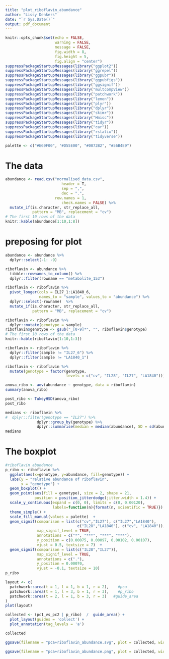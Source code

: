 ```yaml
---
title: "plot_riboflavin_abundance"
author: "Lissy Denkers"
date: "`r Sys.Date()`"
output: pdf_document
---
```


```r
knitr::opts_chunk$set(echo = FALSE, 
                      warning = FALSE, 
                      message = FALSE, 
                      fig.width = 8, 
                      fig.height = 5, 
                      fig.align = "center")
suppressPackageStartupMessages(library("ggplot2"))
suppressPackageStartupMessages(library("ggrepel"))
suppressPackageStartupMessages(library("ggpubr"))
suppressPackageStartupMessages(library("ggpubfigs"))
suppressPackageStartupMessages(library("ggsignif"))
suppressPackageStartupMessages(library("multcompView"))
suppressPackageStartupMessages(library("patchwork"))
suppressPackageStartupMessages(library("lemon"))
suppressPackageStartupMessages(library("plyr"))
suppressPackageStartupMessages(library("dplyr"))
suppressPackageStartupMessages(library("skimr"))
suppressPackageStartupMessages(library("Hmisc"))
suppressPackageStartupMessages(library("tidyr"))
suppressPackageStartupMessages(library("car"))
suppressPackageStartupMessages(library("rstatix"))
suppressPackageStartupMessages(library("tidyverse"))
```

```r
palette <- c("#E69F00", "#D55E00", "#0072B2", "#56B4E9")
```

# The data
```r
abundance <- read.csv("normalised_data.csv", 
                         header = T, 
                         sep = ",", 
                         dec = ".", 
                      row.names = 1,
                         check.names = FALSE) %>%
  mutate_if(is.character, str_replace_all, 
            pattern = "MB", replacement = "cv")
# The first 10 rows of the data
knitr::kable(abundance[1:10,1:8])
```
# preposing for plot
```r
abundance <- abundance %>%
  dplyr::select(-1: -9) 
```

```r
riboflavin <- abundance %>%
  tibble::rownames_to_column() %>%
  dplyr::filter(rowname == "metabolite_153")
```

```r
riboflavin <- riboflavin %>%
  pivot_longer(cols = IL27_1:LA1840_6, 
               names_to = "sample", values_to = "abundance") %>%
  dplyr::select(-rowname)  %>%
  mutate_if(is.character, str_replace_all, 
            pattern = "MB", replacement = "cv")
```

```r
riboflavin <- riboflavin %>%
  dplyr::mutate(genotype = sample)
riboflavin$genotype <- gsub("_[0-9]*", "", riboflavin$genotype)
# The first 10 rows of the data
knitr::kable(riboflavin[1:10,1:3])
```

```r
riboflavin <- riboflavin %>%
  dplyr::filter(sample != "IL27_6") %>%
  dplyr::filter(sample != "LA1840_1")
```

```r
riboflavin <- riboflavin %>%
  mutate(genotype = factor(genotype, 
                           levels = c("cv", "IL28", "IL27", "LA1840")))
```

```r
anova_ribo <- aov(abundance ~ genotype, data = riboflavin)
summary(anova_ribo)
```

```r
post_ribo <- TukeyHSD(anova_ribo)
post_ribo
```

```r
medians <- riboflavin %>%
#  dplyr::filter(genotype == "IL27") %>%
              dplyr::group_by(genotype) %>%
              dplyr::summarise(median = median(abundance), SD = sd(abundance))
medians
```

# The boxplot
```r

#riboflavin abundance
p_ribo <- riboflavin %>% 
  ggplot(aes(x=genotype, y=abundance, fill=genotype)) + 
  labs(y = "relative abundance of riboflavin",
       x = "genotype") +
  geom_boxplot() +    
  geom_point(aes(fill = genotype), size = 2, shape = 21,
             position = position_jitterdodge(jitter.width = 1.4)) +  
  scale_y_continuous(expand = c(0, 0), limits = c(0, 0.00120),
                     labels=function(n){format(n, scientific = TRUE)}) +
  theme_simple() + 
  scale_fill_manual(values = palette)  +
  geom_signif(comparison = list(c("cv","IL27"), c("IL27","LA1840"), 
                                c("IL28","LA1840"), c("cv", "LA1840")), 
              map_signif_level = TRUE, 
              annotations = c("*", "***", "***", "***"),
              y_position = c(0.00075, 0.00097, 0.00102, 0.00107),
              vjust = 0.5, textsize = 7)  +
  geom_signif(comparison = list(c("IL28","IL27")), 
              map_signif_level = TRUE, 
              annotations = c("."),
              y_position = 0.00070,
              vjust = -0.1, textsize = 10)
p_ribo
```

```r
layout <- c(
  patchwork::area(t = 1, l = 1, b = 1, r = 2),    #pca
  patchwork::area(t = 1, l = 3, b = 1, r = 3),    #p_ribo
  patchwork::area(t = 2, l = 1, b = 3, r = 3)   #guide_area
)
plot(layout)

collected <- (pc1_vs_pc2 | p_ribo)  /  guide_area() +
  plot_layout(guides = 'collect') +
  plot_annotation(tag_levels = 'a')

collected
```


```r
ggsave(filename = "pca+riboflavin_abundance.svg", plot = collected, width = 10, height = 10)

ggsave(filename = "pca+riboflavin_abundance.png", plot = collected, width = 10, height = 10)
```

